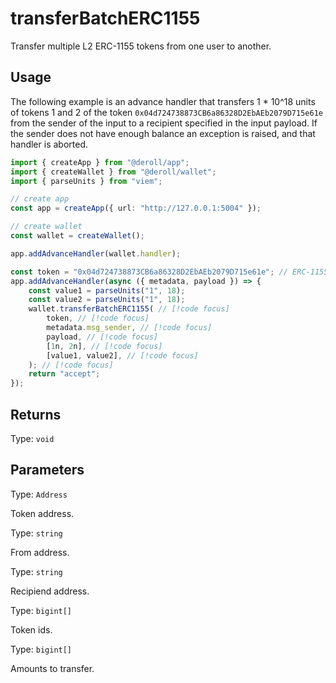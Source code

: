 # transferBatchERC1155

Transfer multiple L2 ERC-1155 tokens from one user to another.

## Usage

The following example is an advance handler that transfers 1 * 10^18 units of tokens 1 and 2 of the token `0x04d724738873CB6a86328D2EbAEb2079D715e61e` from the sender of the input to a recipient specified in the input payload.
If the sender does not have enough balance an exception is raised, and that handler is aborted.

```ts twoslash
import { createApp } from "@deroll/app";
import { createWallet } from "@deroll/wallet";
import { parseUnits } from "viem";

// create app
const app = createApp({ url: "http://127.0.0.1:5004" });

// create wallet
const wallet = createWallet();

app.addAdvanceHandler(wallet.handler);

const token = "0x04d724738873CB6a86328D2EbAEb2079D715e61e"; // ERC-1155 address
app.addAdvanceHandler(async ({ metadata, payload }) => {
    const value1 = parseUnits("1", 18);
    const value2 = parseUnits("1", 18);
    wallet.transferBatchERC1155( // [!code focus]
        token, // [!code focus]
        metadata.msg_sender, // [!code focus]
        payload, // [!code focus]
        [1n, 2n], // [!code focus]
        [value1, value2], // [!code focus]
    ); // [!code focus]
    return "accept";
});
```

## Returns

Type: `void`

## Parameters

Type: `Address`

Token address.

Type: `string`

From address.

Type: `string`

Recipiend address.

Type: `bigint[]`

Token ids.

Type: `bigint[]`

Amounts to transfer.
